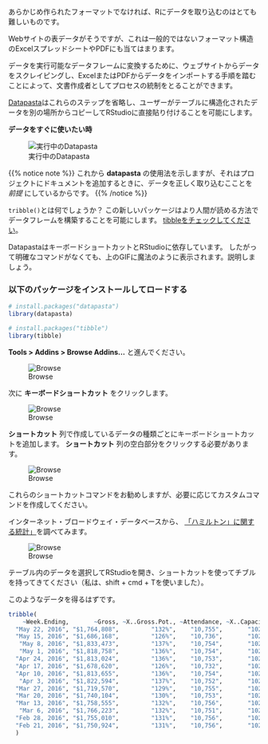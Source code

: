 あらかじめ作られたフォーマットでなければ、Rにデータを取り込むのはとても難しいものです。

Webサイトの表データがそうですが、これは一般的ではないフォーマット構造のExcelスプレッドシートやPDFにも当てはまります。

データを実行可能なデータフレームに変換するために、ウェブサイトからデータをスクレイピングし、ExcelまたはPDFからデータをインポートする手順を踏むことによって、文書作成者としてプロセスの統制をとることができます。

[Datapasta](https://github.com/MilesMcBain/datapasta)はこれらのステップを省略し、ユーザーがテーブルに構造化されたデータを別の場所からコピーしてRStudioに直接貼り付けることを可能にします。

**データをすぐに使いたい時**

![実行中のDatapasta](/importing_exporting/copying_pasting/images/datapasta.gif)

{{% notice note %}}
これから **datapasta** の使用法を示しますが、それはプロジェクトにドキュメントを追加するときに、データを正しく取り込むこことを　*前提* にしているからです。
{{% /notice %}}

`tribble()`とは何でしょうか？ この新しいパッケージはより人間が読める方法でデータフレームを構築することを可能にします。 [tibbleをチェックしてください](https://cran.r-project.org/web/packages/tibble/vignettes/tibble.html)。

DatapastaはキーボードショートカットとRStudioに依存しています。 したがって明確なコマンドがなくても、上のGIFに魔法のように表示されます。説明しましょう。

### 以下のパッケージをインストールしてロードする

```r
# install.packages("datapasta")
library(datapasta)

# install.packages("tibble")
library(tibble)
```

**Tools > Addins > Browse Addins...** と進んでください。

![Browse](/importing_exporting/copying_pasting/images/datapasta1.png)

次に **キーボードショートカット** をクリックします。

![Browse](/importing_exporting/copying_pasting/images/datapasta2.png)

 **ショートカット** 列で作成しているデータの種類ごとにキーボードショートカットを追加します。 **ショートカット** 列の空白部分をクリックする必要があります。

![Browse](/importing_exporting/copying_pasting/images/datap.png)


これらのショートカットコマンドをお勧めしますが、必要に応じてカスタムコマンドを作成してください。

インターネット・ブロードウェイ・データベースから、 [「ハミルトン」に関する統計」](https://www.ibdb.com/grosses-production/hamilton-499521/1)を調べてみます。

![Browse](/importing_exporting/copying_pasting/images/datapasta4.png)

テーブル内のデータを選択してRStudioを開き、ショートカットを使ってチブルを持ってきてください（私は、shift + cmd + Tを使いました）。

このようなデータを得るはずです。

```r
tribble(
    ~Week.Ending,       ~Gross, ~X..Gross.Pot., ~Attendance, ~X..Capacity, ~X..Previews, ~X..Perf.,
  "May 22, 2016", "$1,764,808",         "132%",    "10,755",       "102%",            0,         8,
  "May 15, 2016", "$1,686,168",         "126%",    "10,736",       "102%",            0,         8,
   "May 8, 2016", "$1,833,473",         "137%",    "10,754",       "102%",            0,         8,
   "May 1, 2016", "$1,818,758",         "136%",    "10,754",       "102%",            0,         8,
  "Apr 24, 2016", "$1,813,024",         "136%",    "10,753",       "102%",            0,         8,
  "Apr 17, 2016", "$1,678,620",         "126%",    "10,732",       "102%",            0,         8,
  "Apr 10, 2016", "$1,813,655",         "136%",    "10,754",       "102%",            0,         8,
   "Apr 3, 2016", "$1,822,594",         "137%",    "10,752",       "102%",            0,         8,
  "Mar 27, 2016", "$1,719,570",         "129%",    "10,755",       "102%",            0,         8,
  "Mar 20, 2016", "$1,740,104",         "130%",    "10,753",       "102%",            0,         8,
  "Mar 13, 2016", "$1,758,555",         "132%",    "10,756",       "102%",            0,         8,
   "Mar 6, 2016", "$1,766,223",         "132%",    "10,751",       "102%",            0,         8,
  "Feb 28, 2016", "$1,755,010",         "131%",    "10,756",       "102%",            0,         8,
  "Feb 21, 2016", "$1,750,924",         "131%",    "10,756",       "102%",            0,         8
  )
```
